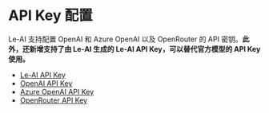 # API Key 配置

Le-AI 支持配置 OpenAI 和 Azure OpenAI 以及 OpenRouter 的 API 密钥。<b>此外，还新增支持了由 Le-AI 生成的 Le-AI API Key，可以替代官方模型的 API Key 使用。</b>

- [Le-AI API Key](/api-key-configure/le-ai)
- [OpenAI API Key](/api-key-configure/open-ai)
- [Azure OpenAI API Key](/api-key-configure/azure)
- [OpenRouter API Key](/api-key-configure/openRouter)
